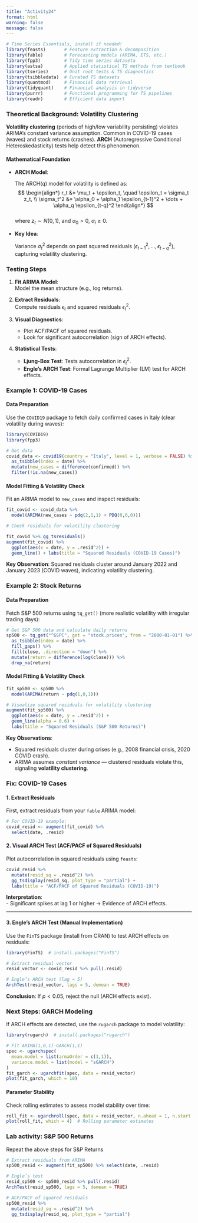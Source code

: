 ```yaml
---
title: "Activity24"
format: html
warning: false
message: false
---
```


```r
# Time Series Essentials, install if needed!
library(feasts)       # Feature extraction & decomposition
library(fable)        # Forecasting models (ARIMA, ETS, etc.)
library(fpp3)         # Tidy time series dataseta
library(astsa)        # Applied statistical TS methods from textbook
library(tseries)      # Unit root tests & TS diagnostics
library(tsibbledata)  # Curated TS datasets
library(quantmod)     # Financial data retrieval
library(tidyquant)    # Financial analysis in tidyverse
library(purrr)        # Functional programming for TS pipelines
library(readr)        # Efficient data import
```


### Theoretical Background: Volatility Clustering  

**Volatility clustering** (periods of high/low variability persisting) violates ARIMA's constant variance assumption. Common in COVID-19 cases (waves) and stock returns (crashes). **ARCH** (Autoregressive Conditional Heteroskedasticity) tests help detect this phenomenon.  

#### Mathematical Foundation  

- **ARCH Model**:  

  The ARCH(q) model for volatility is defined as:  
  $$  
  \begin{align*}  
  r_t &= \mu_t + \epsilon_t, \quad \epsilon_t = \sigma_t z_t, \\  
  \sigma_t^2 &= \alpha_0 + \alpha_1 \epsilon_{t-1}^2 + \dots + \alpha_q \epsilon_{t-q}^2  
  \end{align*}  
  $$  
  where $z_t \sim N(0,1)$, and $\alpha_0 > 0$, $\alpha_i \geq 0$.  

- **Key Idea**:  

  Variance $\sigma_t^2$ depends on past squared residuals ($\epsilon_{t-1}^2, \dots, \epsilon_{t-q}^2$), capturing volatility clustering.  
  
### Testing Steps  

1. **Fit ARIMA Model**:  
   Model the mean structure (e.g., log returns).  
   
2. **Extract Residuals**:  
   Compute residuals $\epsilon_t$ and squared residuals $\epsilon_t^2$.  
   
3. **Visual Diagnostics**:  
   - Plot ACF/PACF of squared residuals.  
   - Look for significant autocorrelation (sign of ARCH effects).  
   
4. **Statistical Tests**:  
   - **Ljung-Box Test**: Tests autocorrelation in $\epsilon_t^2$.  
   - **Engle’s ARCH Test**: Formal Lagrange Multiplier (LM) test for ARCH effects.  


### Example 1: COVID-19 Cases  

#### Data Preparation  

Use the `COVID19` package to fetch daily confirmed cases in Italy (clear volatility during waves):  

```r
library(COVID19)
library(fpp3)

# Get data
covid_data <- covid19(country = "Italy", level = 1, verbose = FALSE) %>%
  as_tsibble(index = date) %>%
  mutate(new_cases = difference(confirmed)) %>%
  filter(!is.na(new_cases))
```

#### Model Fitting & Volatility Check  

Fit an ARIMA model to `new_cases` and inspect residuals:  

```r
fit_covid <- covid_data %>%
  model(ARIMA(new_cases ~ pdq(2,1,1) + PDQ(0,0,0)))

# Check residuals for volatility clustering

fit_covid %>% gg_tsresiduals()
augment(fit_covid) %>%
  ggplot(aes(x = date, y = .resid^2)) +
  geom_line() + labs(title = "Squared Residuals (COVID-19 Cases)")
```

**Key Observation**: Squared residuals cluster around January 2022 and January 2023 (COVID waves), indicating volatility clustering.


### Example 2: Stock Returns

#### Data Preparation  

Fetch S&P 500 returns using `tq_get()` (more realistic volatility with irregular trading days):  

```r
# Get S&P 500 data and calculate daily returns
sp500 <- tq_get("^GSPC", get = "stock.prices", from = "2000-01-01") %>%
  as_tsibble(index = date) %>%  
  fill_gaps() %>% 
  fill(close, .direction = "down") %>% 
  mutate(return = difference(log(close))) %>%  
  drop_na(return)           
```

#### Model Fitting & Volatility Check  

```r
fit_sp500 <- sp500 %>%
  model(ARIMA(return ~ pdq(1,0,1)))  

# Visualize squared residuals for volatility clustering
augment(fit_sp500) %>%
  ggplot(aes(x = date, y = .resid^2)) +
  geom_line(alpha = 0.6) +
  labs(title = "Squared Residuals (S&P 500 Returns)")
```

**Key Observations**:  

- Squared residuals cluster during crises (e.g., 2008 financial crisis, 2020 COVID crash).  
- ARIMA assumes *constant variance* — clustered residuals violate this, signaling **volatility clustering**.  


### Fix: COVID-19 Cases   

#### 1. **Extract Residuals**  

First, extract residuals from your `fable` ARIMA model:  

```r
# For COVID-19 example:
covid_resid <- augment(fit_covid) %>% 
  select(date, .resid)
```


#### 2. **Visual ARCH Test (ACF/PACF of Squared Residuals)**  

Plot autocorrelation in squared residuals using `feasts`:  

```r
covid_resid %>%
  mutate(resid_sq = .resid^2) %>%
  gg_tsdisplay(resid_sq, plot_type = "partial") +
  labs(title = "ACF/PACF of Squared Residuals (COVID-19)")
```

**Interpretation**:  
- Significant spikes at lag 1 or higher → Evidence of ARCH effects.  

---

#### 3. **Engle’s ARCH Test (Manual Implementation)**  

Use the `FinTS` package (install from CRAN) to test ARCH effects on residuals: 

```r
library(FinTS)  # install.packages("FinTS")

# Extract residual vector
resid_vector <- covid_resid %>% pull(.resid)

# Engle’s ARCH test (lag = 5)
ArchTest(resid_vector, lags = 5, demean = TRUE)
```

**Conclusion**: If $p < 0.05$, reject the null (ARCH effects exist).

### Next Steps: GARCH Modeling  

If ARCH effects are detected, use the `rugarch` package to model volatility: 

```r
library(rugarch)  # install.packages("rugarch")

# Fit ARIMA(1,0,1)-GARCH(1,1)
spec <- ugarchspec(
  mean.model = list(armaOrder = c(1,1)), 
  variance.model = list(model = "sGARCH")
)
fit_garch <- ugarchfit(spec, data = resid_vector)
plot(fit_garch, which = 10)
```


#### **Parameter Stability**

Check rolling estimates to assess model stability over time:

```r
roll_fit <- ugarchroll(spec, data = resid_vector, n.ahead = 1, n.start = 1000)
plot(roll_fit, which = 4)  # Rolling parameter estimates
```



### Lab activity: S&P 500 Returns 

Repeat the above steps for S&P Returns

```r
# Extract residuals from ARIMA
sp500_resid <- augment(fit_sp500) %>% select(date, .resid)

# Engle’s test
resid_sp500 <- sp500_resid %>% pull(.resid)
ArchTest(resid_sp500, lags = 5, demean = TRUE)

# ACF/PACF of squared residuals
sp500_resid %>%
  mutate(resid_sq = .resid^2) %>%
  gg_tsdisplay(resid_sq, plot_type = "partial")
```

